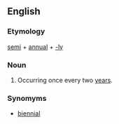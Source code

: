 ==English==
===Etymology===
[[semi]] + [[annual]] + [[-ly]]

===Noun===
#Occurring once every two [[year]]s.

===Synomyms===
*[[biennial]]
